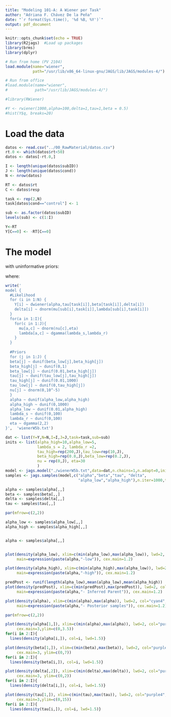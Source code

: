 ```yaml
---
title: "Modeling 101-A: A Wiener per Task"
author: "Adriana F. Chávez De la Peña"
date: "`r format(Sys.time(), '%d %B, %Y')`"
output: pdf_document
---
```


```r
knitr::opts_chunk$set(echo = TRUE)
library(R2jags)  #Load up packages
library(brms)
library(dplyr)

# Run from home (PV 2104)
load.module(name="wiener",
            path="/usr/lib/x86_64-linux-gnu/JAGS/lib/JAGS/modules-4/")

# Run from office
#load.module(name="wiener",
#            path="/usr/lib/JAGS/modules-4/")
```

```r
#library(RWiener)

#Y <- rwiener(1000,alpha=100,delta=1,tau=1,beta = 0.5)
#hist(Y$q, breaks=20)
```

# Load the data

```r
datos <- read.csv("../00_RawMaterial/datos.csv")
rt.0 <- which(datos$rt<50)
datos <- datos[-rt.0,]

I <- length(unique(datos$subID))
J <- length(unique(datos$cond))
N <- nrow(datos)

RT <- datos$rt
C <- datos$resp

task <- rep(2,N)
task[datos$cond=="control"] <- 1

sub <- as.factor(datos$subID)
levels(sub) <- c(1:I)

Y<-RT
Y[C==0] <- -RT[C==0]
```

# The model

\begin{align*}
Y = (Choice,RT)
\end{align*}

\begin{align*}
Y_{ijk} \sim \mbox{Wiener}(\alpha_j,\tau_j,\beta_j,\delta_j)
\end{align*}

with uninformative priors:

\begin{align*}
\alpha_j \sim \mbox{Uniform}(0,100)\\
\tau_j \sim \mbox{InverseGamma}(0.5,0.5)\\
\beta_j \sim \mbox{Uniform}(0,1)\\
\delta_j \sim \mbox{Normal}(0,20)\\
\end{align*}

where:

\begin{align*}
\alpha && \mbox{Threshold separation} && \alpha &> 0\\
\tau && \mbox{Non-decision time} && \tau &> 0\\
\beta && \mbox{Bias towards "Yes"} && 0 < &\beta < 1\\
\delta && \mbox{Drift rate} && \delta \sim &\mbox{Normal}(0,1)\\
\end{align*}

```r
write('
model {
  #Likelihood
  for (i in 1:N) {
    Y[i] ~ dwiener(alpha,tau[task[i]],beta[task[i]],delta[i])
    delta[i] ~ dnorm(mu[sub[i],task[i]],lambda[sub[i],task[i]])
  }
  for(a in 1:I){
    for(c in 1:J){
      mu[a,c] ~ dnorm(nu[c],eta)
      lambda[a,c] ~ dgamma(lambda_s,lambda_r)
    }
  }
  
  #Priors
  for (j in 1:J) {
  beta[j] ~ dunif(beta_low[j],beta_high[j])
  beta_high[j] ~ dunif(0,1)
  beta_low[j] ~ dunif(0.01,beta_high[j])
  tau[j] ~ dunif(tau_low[j],tau_high[j])
  tau_high[j] ~ dunif(0.01,1000)
  tau_low[j] ~ dunif(0,tau_high[j])
  nu[j] ~ dnorm(0,10^-5)
  }
  alpha ~ dunif(alpha_low,alpha_high)
  alpha_high ~ dunif(0,1000)
  alpha_low ~ dunif(0.01,alpha_high)
  lambda_s ~ dunif(0,100)
  lambda_r ~ dunif(0,100)
  eta ~ dgamma(2,2)
}',  'wienerW5b.txt')
```

```r
dat <- list(Y=Y,N=N,I=I,J=J,task=task,sub=sub)
inits <- list(alpha_high=10,alpha_low=5,
              lambda_s = 2, lambda_r =2,
              tau_high=rep(200,J),tau_low=rep(10,J),
              beta_high=rep(0.8,J),beta_low=rep(0.2,J),
              nu = rep(0,J), eta=30
              )
model <- jags.model("./wienerW5b.txt",data=dat,n.chains=1,n.adapt=0,inits=inits)
samples <- jags.samples(model,c("alpha","beta","tau", "delta",
                                "alpha_low","alpha_high"),n.iter=1000,thin=1)
```

```r
alpha <- samples$alpha[,,]
beta <- samples$beta[,,]
delta <- samples$delta[,,]
tau <- samples$tau[,,]

```

```r
par(mfrow=c(2,2))

alpha_low <- samples$alpha_low[,,]
alpha_high <- samples$alpha_high[,,]


alpha <- samples$alpha[,,]


plot(density(alpha_low), xlim=c(min(alpha_low),max(alpha_low)), lwd=2, col="purple4",
     main=expression(paste(alpha,"-low")), cex.main=1.2)

plot(density(alpha_high), xlim=c(min(alpha_high),max(alpha_low)), lwd=2, col="purple4",
     main=expression(paste(alpha,"-high")), cex.main=1.2)

predPost <- runif(length(alpha_low),mean(alpha_low),mean(alpha_high))
plot(density(predPost), xlim=c(min(predPost),max(predPost)), lwd=2, col="purple4",
     main=expression(paste(alpha,"- Inferred Parent")), cex.main=1.2)

plot(density(alpha), xlim=c(min(alpha),max(alpha)), lwd=2, col="cyan4",
     main=expression(paste(alpha,"- Posterior samples")), cex.main=1.2)
```

```r
par(mfrow=c(2,2))

plot(density(alpha[1,]), xlim=c(min(alpha),max(alpha)), lwd=2, col="purple4", main=expression(paste(alpha)),
     cex.main=3,ylim=c(0,3.5))
for(i in 2:I){
  lines(density(alpha[i,]), col=i, lwd=1.5)}

plot(density(beta[1,]), xlim=c(min(beta),max(beta)), lwd=2, col="purple4", main=expression(paste(beta)),
     cex.main=3, ylim=c(0,7))
for(i in 2:I){
  lines(density(beta[i,]), col=i, lwd=1.5)}

plot(density(delta[,2]), xlim=c(min(delta),max(delta)), lwd=2, col="purple4", main=expression(paste(delta)),
     cex.main=3, ylim=c(0,2))
for(i in 2:I){
  lines(density(delta[i,]), col=i, lwd=1.5)}

plot(density(tau[1,]), xlim=c(min(tau),max(tau)), lwd=2, col="purple4", main=expression(paste(tau)),
     cex.main=3,ylim=c(0,15))
for(i in 2:I){
  lines(density(tau[i,]), col=i, lwd=1.5)}
```
